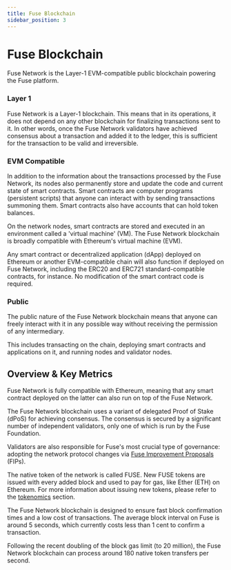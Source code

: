 ```yaml
---
title: Fuse Blockchain
sidebar_position: 3
---
```


# Fuse Blockchain

Fuse Network is the Layer-1 EVM-compatible public blockchain powering the Fuse platform.

### Layer 1

Fuse Network is a Layer-1 blockchain. This means that in its operations, it does not depend on any other blockchain for finalizing transactions sent to it. In other words, once the Fuse Network validators have achieved consensus about a transaction and added it to the ledger, this is sufficient for the transaction to be valid and irreversible.

### EVM Compatible

In addition to the information about the transactions processed by the Fuse Network, its nodes also permanently store and update the code and current state of smart contracts. Smart contracts are computer programs (persistent scripts) that anyone can interact with by sending transactions summoning them. Smart contracts also have accounts that can hold token balances.

On the network nodes, smart contracts are stored and executed in an environment called a 'virtual machine' (VM). The Fuse Network blockchain is broadly compatible with Ethereum's virtual machine (EVM).

Any smart contract or decentralized application (dApp) deployed on Ethereum or another EVM-compatible chain will also function if deployed on Fuse Network, including the ERC20 and ERC721 standard-compatible contracts, for instance. No modification of the smart contract code is required.

### Public

The public nature of the Fuse Network blockchain means that anyone can freely interact with it in any possible way without receiving the permission of any intermediary.

This includes transacting on the chain, deploying smart contracts and applications on it, and running nodes and validator nodes.

## Overview & Key Metrics

Fuse Network is fully compatible with Ethereum, meaning that any smart contract deployed on the latter can also run on top of the Fuse Network.

The Fuse Network blockchain uses a variant of delegated Proof of Stake (dPoS) for achieving consensus. The consensus is secured by a significant number of independent validators, only one of which is run by the Fuse Foundation.

Validators are also responsible for Fuse's most crucial type of governance: adopting the network protocol changes via [Fuse Improvement Proposals](fuse-governance-and-development/fips.mdx) (FIPs).

The native token of the network is called FUSE. New FUSE tokens are issued with every added block and used to pay for gas, like Ether (ETH) on Ethereum. For more information about issuing new tokens, please refer to the [tokenomics](what-is-fuse#tokenomics) section.

The Fuse Network blockchain is designed to ensure fast block confirmation times and a low cost of transactions. The average block interval on Fuse is around 5 seconds, which currently costs less than 1 cent to confirm a transaction.

Following the recent doubling of the block gas limit (to 20 million), the Fuse Network blockchain can process around 180 native token transfers per second.
